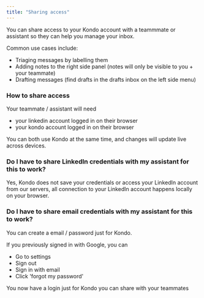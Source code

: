 ```yaml
---
title: "Sharing access"
---
```


You can share access to your Kondo account with a teammmate or assistant so they can help you manage your inbox.

Common use cases include: 

- Triaging messages by labelling them 
- Adding notes to the right side panel (notes will only be visible to you + your teammate)
- Drafting messages (find drafts in the drafts inbox on the left side menu)

### How to share access

Your teammate / assistant will need 

- your linkedin account logged in on their browser 
- your kondo account logged in on their browser

You can both use Kondo at the same time, and changes will update live across devices.

### Do I have to share LinkedIn credentials with my assistant for this to work?

Yes, Kondo does not save your credentials or access your LinkedIn account from our servers, all connection to your LinkedIn account happens locally on your browser. 

### Do I have to share email credentials with my assistant for this to work?

You can create a email / password just for Kondo. 

If you previously signed in with Google, you can 

- Go to settings
- Sign out 
- Sign in with email
- Click 'forgot my password' 

You now have a login just for Kondo you can share with your teammates